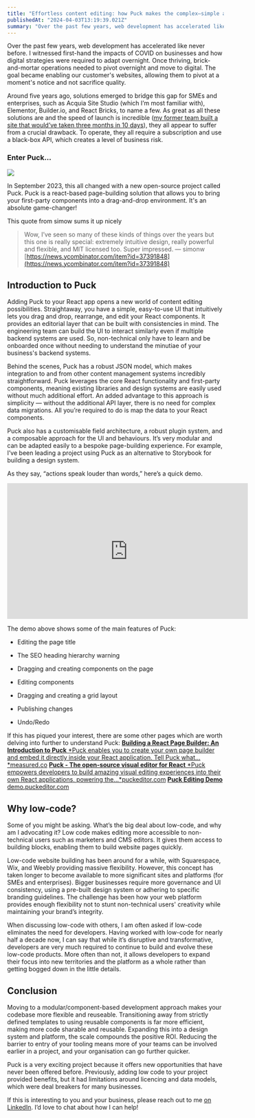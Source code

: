 ```yaml
---
title: "Effortless content editing: how Puck makes the complex—simple and flexible"
publishedAt: "2024-04-03T13:19:39.021Z"
summary: "Over the past few years, web development has accelerated like never before. I witnessed first-hand the impacts of COVID on businesses and how digital strategies were required to adapt overnight. Once…"
---
```


Over the past few years, web development has accelerated like never before. I witnessed first-hand the impacts of COVID on businesses and how digital strategies were required to adapt overnight. Once thriving, brick-and-mortar operations needed to pivot overnight and move to digital. The goal became enabling our customer's websites, allowing them to pivot at a moment's notice and not sacrifice quality.

Around five years ago, solutions emerged to bridge this gap for SMEs and enterprises, such as Acquia Site Studio (which I’m most familiar with), Elementor, Builder.io, and React Bricks, to name a few. As great as all these solutions are and the speed of launch is incredible ([my former team built a site that would’ve taken three months in 10 days](https://www.acquia.com/resources/case-studies/15below)), they all appear to suffer from a crucial drawback. To operate, they all require a subscription and use a black-box API, which creates a level of business risk.

### Enter Puck…

![](https://cdn-images-1.medium.com/max/2400/1*VoITcCuP6-UYbBih2SFZEA.png)

In September 2023, this all changed with a new open-source project called Puck. Puck is a react-based page-building solution that allows you to bring your first-party components into a drag-and-drop environment. It's an absolute game-changer!

This quote from simow sums it up nicely

> Wow, I’ve seen so many of these kinds of things over the years but this one is really special: extremely intuitive design, really powerful and flexible, and MIT licensed too. Super impressed.
> — simonw
> [https://news.ycombinator.com/item?id=37391848](https://news.ycombinator.com/item?id=37391848)

## Introduction to Puck

Adding Puck to your React app opens a new world of content editing possibilities. Straightaway, you have a simple, easy-to-use UI that intuitively lets you drag and drop, rearrange, and edit your React components. It provides an editorial layer that can be built with consistencies in mind. The engineering team can build the UI to interact similarly even if multiple backend systems are used. So, non-technical only have to learn and be onboarded once without needing to understand the minutiae of your business's backend systems.

Behind the scenes, Puck has a robust JSON model, which makes integration to and from other content management systems incredibly straightforward. Puck leverages the core React functionality and first-party components, meaning existing libraries and design systems are easily used without much additional effort. An added advantage to this approach is simplicity — without the additional API layer, there is no need for complex data migrations. All you’re required to do is map the data to your React components.

Puck also has a customisable field architecture, a robust plugin system, and a composable approach for the UI and behaviours. It’s very modular and can be adapted easily to a bespoke page-building experience. For example, I’ve been leading a project using Puck as an alternative to Storybook for building a design system.

As they say, “actions speak louder than words,” here’s a quick demo.

<iframe width="560" height="315" src="https://www.youtube.com/embed/4gILnWIOQq4?si=c_V4y7z84cpsNGON" title="YouTube video player" frameborder="0" allow="accelerometer; autoplay; clipboard-write; encrypted-media; gyroscope; picture-in-picture; web-share" referrerpolicy="strict-origin-when-cross-origin" allowfullscreen></iframe>

The demo above shows some of the main features of Puck:

- Editing the page title

- The SEO heading hierarchy warning

- Dragging and creating components on the page

- Editing components

- Dragging and creating a grid layout

- Publishing changes

- Undo/Redo

If this has piqued your interest, there are some other pages which are worth delving into further to understand Puck:
[**Building a React Page Builder: An Introduction to Puck**
*Puck enables you to create your own page builder and embed it directly inside your React application. Tell Puck what…*measured.co](https://measured.co/blog/building-a-react-page-builder-an-introduction-to-puck)
[**Puck - The open-source visual editor for React**
*Puck empowers developers to build amazing visual editing experiences into their own React applications, powering the…*puckeditor.com](https://puckeditor.com/)
[**Puck Editing Demo**
demo.puckeditor.com](https://demo.puckeditor.com/edit)

## Why low-code?

Some of you might be asking. What’s the big deal about low-code, and why am I advocating it? Low code makes editing more accessible to non-technical users such as marketers and CMS editors. It gives them access to building blocks, enabling them to build website pages quickly.

Low-code website building has been around for a while, with Squarespace, Wix, and Weebly providing massive flexibility. However, this concept has taken longer to become available to more significant sites and platforms (for SMEs and enterprises). Bigger businesses require more governance and UI consistency, using a pre-built design system or adhering to specific branding guidelines. The challenge has been how your web platform provides enough flexibility not to stunt non-technical users' creativity while maintaining your brand’s integrity.

When discussing low-code with others, I am often asked if low-code eliminates the need for developers. Having worked with low-code for nearly half a decade now, I can say that while it’s disruptive and transformative, developers are very much required to continue to build and evolve these low-code products. More often than not, it allows developers to expand their focus into new territories and the platform as a whole rather than getting bogged down in the little details.

## Conclusion

Moving to a modular/component-based development approach makes your codebase more flexible and reuseable. Transitioning away from strictly defined templates to using reusable components is far more efficient, making more code sharable and reusable. Expanding this into a design system and platform, the scale compounds the positive ROI. Reducing the barrier to entry of your tooling means more of your teams can be involved earlier in a project, and your organisation can go further quicker.

Puck is a very exciting project because it offers new opportunities that have never been offered before. Previously, adding low code to your project provided benefits, but it had limitations around licencing and data models, which were deal breakers for many businesses.

If this is interesting to you and your business, please reach out to me [on LinkedIn](https://www.linkedin.com/in/xavier-mirabelli-montan-5633203b/). I’d love to chat about how I can help!
